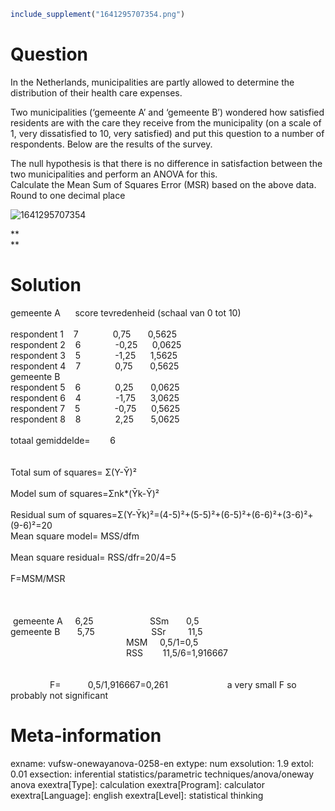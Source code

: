 ```r
include_supplement("1641295707354.png")
```

Question
========
In the Netherlands, municipalities are partly allowed to determine the
distribution of their health care expenses.  
  
Two municipalities ('gemeente A' and 'gemeente B') wondered how
satisfied residents are with the care they receive from the municipality
(on a scale of 1, very dissatisfied to 10, very satisfied) and put this
question to a number of respondents. Below are the results of the
survey.  
  
The null hypothesis is that there is no difference in satisfaction
between the two municipalities and perform an ANOVA for this.  
Calculate the Mean Sum of Squares Error (MSR) based on the above data.
Round to one decimal place  
  
<img src="1641295707354.png" class="fr-fic fr-dii tvcss_2"
alt="1641295707354" />  
  
**  
**


Solution
========





gemeente A      score tevredenheid (schaal van 0 tot 10)                
                                                                       
       
respondent 1    7              0,75       0,5625                        
                           
respondent 2    6              -0,25      0,0625                        
                           
respondent 3    5              -1,25      1,5625                        
                           
respondent 4    7              0,75       0,5625                        
                           
gemeente B                                                              
                                        
respondent 5    6              0,25       0,0625                        
                           
respondent 6    4              -1,75      3,0625                        
                           
respondent 7    5              -0,75      0,5625                        
                           
respondent 8    8              2,25       5,0625                        
                           
                                                                       
                                        
totaal gemiddelde=        6                                            
                                                 
                                                                       
                                        
Total sum of squares= Σ(Y-Ῡ)²                                          
                                                         
Model sum of squares=Σnk\*(Ῡk-Ῡ)²                                      
                                                                  
Residual sum of
squares=Σ(Y-Ῡk)²=(4-5)²+(5-5)²+(6-5)²+(6-6)²+(3-6)²+(9-6)²=20          
                                                                       
                
Mean square model= MSS/dfm                                              
                                                 
Mean square residual= RSS/dfr=20/4=5                                    
                                                           
F=MSM/MSR                                                              
                                      
                                                                       
                                        
                                                                       
                                        
                                                                       
                                        
 gemeente A     6,25                       SSm       0,5                
                          
gemeente B       5,75                       SSr         11,5            
                            
                                               MSM     0,5/1=0,5        
                                     
                                               RSS      
 11,5/6=1,916667                                                
                                                                       
                                        
                F=           0,5/1,916667=0,261                        a
very small F so probably not significant





Meta-information
================
exname: vufsw-onewayanova-0258-en
extype: num
exsolution: 1.9
extol: 0.01
exsection: inferential statistics/parametric techniques/anova/oneway anova
exextra[Type]: calculation
exextra[Program]: calculator
exextra[Language]: english
exextra[Level]: statistical thinking

